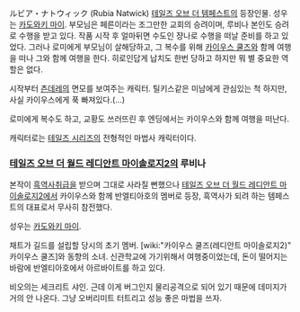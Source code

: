 ルビア・ナトウィック (Rubia Natwick)
[[테일즈 오브 더 템페스트]]의 등장인물. 성우는 [[카도와키 마이]]. 부모님은 페른이라는 조그만한 교회의 승려이며, 루비나 본인도 승려로 수행을 받고 있다. 작품 시작 후 얼마뒤면 수도인 쟝나로 수행을 떠날 준비를 하고 있었다. 그러나 로미에게 부모님이 살해당하고, 그 복수를 위해 [[카이우스 쿨즈]]와 함께 여행을 떠나 그와 함께 여행을 한다. 히로인답게 납치도 한번 당하고 하지만 뭐 별 중요한 역할은 없다.

시작부터 [[츤데레]]의 면모를 보여주는 캐릭터. 틸키스같은 미남에게 관심있는 척 하지만, 사실 카이우스에게 푹 빠져있다.(...)

로미에게 복수도 하고, 교황도 쓰러뜨린 후 엔딩에서는 카이우스와 함께 여행을 떠난다.

캐릭터로는 [[테일즈 시리즈]]의 전형적인 마법사 캐릭터이다.

=== [[테일즈 오브 더 월드 레디안트 마이솔로지2]]의 루비나 ===
본작이 [[흑역사]]취급을 받으며 그대로 사라질 뻔했으나 [[테일즈 오브 더 월드 레디안트 마이솔로지2]]에서 카이우스와 함께 반엘티아호의 멤버로 등장, 흑역사가 되려 하는 템페스트의 대표로서 무사히 참전했다.

성우는 [[카도와키 마이]].

채트가 길드를 설립할 당시의 초기 멤버. [wiki:"카이우스 쿨즈(레디안트 마이솔로지2)" 카이우스 쿨즈]와 동향의 소녀. 신관학교에 가기위해서 여행중이었는데, 돈이 떨어지는 바람에 반엘티아호에서 아르바이트를 하고 있다.
 
비오의는 세크리트 샤인. 근데 이게 버그인지 물리공격으로 되어 있기 때문에 데미지가 거의 안 나온다. 그냥 오버리미트 터트리고 성능 좋은 마법을 쓰자.

